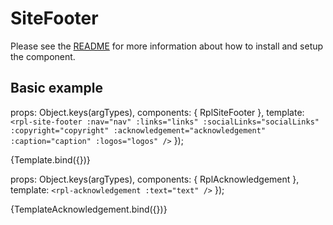 
<Meta title="Organisms/SiteFooter" />

# SiteFooter
Please see the [README](https://github.com/dpc-sdp/ripple/blob/master/packages/components/Organisms/SiteFooter/README.md) for more information about how to install and setup the component.

## Basic example

  props: Object.keys(argTypes),
  components: { RplSiteFooter },
  template: `
    <rpl-site-footer
      :nav="nav"
      :links="links"
      :socialLinks="socialLinks"
      :copyright="copyright"
      :acknowledgement="acknowledgement"
      :caption="caption"
      :logos="logos"
    />
  `
});

<Canvas>
  <Story
    name="Site footer"
    args={{
      nav: [
        {
          text: 'Your Services',
          url: '#',
          children: [
            {
              text: 'Grants awards and assistance',
              url: '#'
            },
            {
              text: 'Law and safety',
              url: '#'
            },
            {
              text: 'Business and Industry',
              url: '#'
            },
            {
              text: 'Jobs and the Workplace',
              url: '#'
            },
            {
              text: 'Transport and Traffic',
              url: '#'
            },
            {
              text: 'Education',
              url: '#'
            },
            {
              text: 'Housing and Property',
              url: '#'
            },
            {
              text: 'Health',
              url: '#'
            },
            {
              text: 'Community',
              url: '#'
            },
            {
              text: 'Art, Culture and Sport',
              url: '#'
            },
            {
              text: 'Environment and Water',
              url: '#'
            }
          ]
        },
        {
          text: 'About VIC Government',
          url: '#',
          children: [
            {
              text: 'Grants awards and assistance',
              url: '#'
            },
            {
              text: 'Law and safety',
              url: '#'
            },
            {
              text: 'Business and Industry',
              url: '#'
            },
            {
              text: 'Jobs and the Workplace',
              url: '#'
            },
            {
              text: 'Transport and Traffic',
              url: '#'
            },
            {
              text: 'Education',
              url: '#'
            },
            {
              text: 'Housing and Property',
              url: '#'
            },
            {
              text: 'Health',
              url: '#'
            },
            {
              text: 'Community',
              url: '#'
            },
            {
              text: 'Art, Culture and Sport',
              url: '#'
            },
            {
              text: 'Environment and Water',
              url: '#'
            }
          ]
        },
        {
          text: 'News',
          url: '#'
        },
        {
          text: 'Events',
          url: '#'
        }
      ],
      links: [
        {
          text: 'Privacy',
          url: '#'
        },
        {
          text: 'Disclaimer',
          url: '#'
        },
        {
          text: 'Terms of use',
          url: '#'
        },
        {
          text: 'Sitemap',
          url: '#'
        },
        {
          text: 'Accessibility Statement',
          url: '#'
        },
        {
          text: 'Help',
          url: '#'
        }
      ],
      socialLinks: {
        title: 'Connect with us',
        url: '#',
        children: [
          {
            title: 'DFFH Twitter',
            uri: '#',
            icon: 'twitter'
          },
          {
            title: 'DH Twitter',
            uri: '#',
            icon: 'twitter'
          },
          {
            title: 'DFFH LinkedIn',
            uri: '#',
            icon: 'linkedin'
          },
          {
            title: 'DFFH Facebook',
            uri: '#',
            icon: 'facebook'
          },
          {
            title: 'Youtube',
            uri: '#',
            icon: 'youtube_channel'
          }
        ]
      },
      copyright: '© Copyright State Government of Victoria',
      acknowledgement: 'The Victorian Government acknowledges Aboriginal and Torres Strait Islander people as the Traditional Custodians of the land and acknowledges and pays respect to their Elders, past and present.',
      caption: 'Image credit: This caption is used to describe the image in the hero banner above.',
      logos: [
        {
          src: 'https://via.placeholder.com/112x52',
          alt: 'Max native size',
          url: '#'
        },
        {
          src: 'https://via.placeholder.com/32x32',
          alt: 'Smaller than max size',
          url: '#'
        },
        {
          src: 'https://via.placeholder.com/80x200',
          alt: 'Portrait',
          url: '#'
        },
        {
          src: 'https://via.placeholder.com/200x80',
          alt: 'Landscape',
          url: '#'
        }
      ]
    }}
  >
    {Template.bind({})}
  </Story>
</Canvas>

<ArgsTable of={RplSiteFooter} />

  props: Object.keys(argTypes),
  components: { RplAcknowledgement },
  template: `<rpl-acknowledgement :text="text" />`
});

<Canvas>
  <Story
    name="Acknowledgement"
    args={{
      text: 'The Victorian Government acknowledges Aboriginal and Torres Strait Islander people as the Traditional Custodians of the land and acknowledges and pays respect to their Elders, past and present.'
    }}
  >
    {TemplateAcknowledgement.bind({})}
  </Story>
</Canvas>

<ArgsTable of={RplAcknowledgement} />
